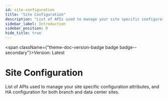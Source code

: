 ```yaml
---
id: site-configuration
title: "Site Configuration"
description: "List of APIs used to manage your site specific configuration attributes, and HA configuration for both branch and data center sites."
sidebar_label: Introduction
sidebar_position: 0
hide_title: true
---
```



<span className={"theme-doc-version-badge badge badge--secondary"}>Version: Latest</span>

# Site Configuration



List of APIs used to manage your site specific configuration attributes, and HA configuration for both branch and data center sites.


      